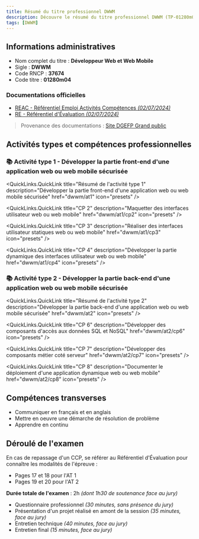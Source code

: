 ```yaml
---
title: Résumé du titre professionnel DWWM
description: Découvre le résumé du titre professionnel DWWM (TP-01280m04), qui te permettra de te préparer au mieux à l'examen !
tags: [DWWM]
---
```



## Informations administratives

- Nom complet du titre : **Développeur Web et Web Mobile**
- Sigle : **DWWM**
- Code RNCP : **37674**
- Code titre : **01280m04**

### Documentations officielles

- [REAC - Référentiel Emploi Activités Compétences _(02/07/2024)_](/downloads/dwwm/REAC_DWWM_V04_02072024.pdf)
- [RE - Référentiel d'Évaluation _(02/07/2024)_](/downloads/dwwm/REV2_DWWM_V04_02072024.pdf)

> Provenance des documentations : [Site DGEFP Grand public](https://www.banque.di.afpa.fr/EspaceEmployeursCandidatsActeurs/titre-professionnel/01280m04)

## Activités types et compétences professionnelles

### 📚 Activité type 1 - Développer la partie front-end d'une application web ou web mobile sécurisée

<QuickLinks.QuickLink
  title="Résumé de l'activité type 1"
  description="Développer la partie front-end d'une application web ou web mobile sécurisée"
  href="dwwm/at1"
  icon="presets"
/>

<QuickLinks>
  <QuickLinks.QuickLink
    title="CP 1"
    description="Installer et configurer son environnement de travail en fonction du projet web ou web mobile"
    href="dwwm/at1/cp1"
    icon="presets"
  />

  <QuickLinks.QuickLink
    title="CP 2"
    description="Maquetter des interfaces utilisateur web ou web mobile"
    href="dwwm/at1/cp2"
    icon="presets"
  />

  <QuickLinks.QuickLink
    title="CP 3"
    description="Réaliser des interfaces utilisateur statiques web ou web mobile"
    href="dwwm/at1/cp3"
    icon="presets"
  />

  <QuickLinks.QuickLink
    title="CP 4"
    description="Développer la partie dynamique des interfaces utilisateur web ou web mobile"
    href="dwwm/at1/cp4"
    icon="presets"
  />
</QuickLinks>

### 📚 Activité type 2 - Développer la partie back-end d'une application web ou web mobile sécurisée

<QuickLinks.QuickLink
  title="Résumé de l'activité type 2"
  description="Développer la partie back-end d'une application web ou web mobile sécurisée"
  href="dwwm/at2"
  icon="presets"
/>

<QuickLinks>
  <QuickLinks.QuickLink
    title="CP 5"
    description="Mettre en place une base de données relationnelle"
    href="dwwm/at2/cp5"
    icon="presets"
  />

  <QuickLinks.QuickLink
    title="CP 6"
    description="Développer des composants d'accès aux données SQL et NoSQL"
    href="dwwm/at2/cp6"
    icon="presets"
  />

  <QuickLinks.QuickLink
    title="CP 7"
    description="Développer des composants métier coté serveur"
    href="dwwm/at2/cp7"
    icon="presets"
  />

  <QuickLinks.QuickLink
    title="CP 8"
    description="Documenter le déploiement d'une application dynamique web ou web mobile"
    href="dwwm/at2/cp8"
    icon="presets"
  />
</QuickLinks>

## Compétences transverses

- Communiquer en français et en anglais
- Mettre en oeuvre une démarche de résolution de problème
- Apprendre en continu

## Déroulé de l'examen

<Callout type="note" title="Déroulé relatif au passage de l'épreuve dans sa globalité">
  En cas de repassage d'un CCP, se référer au Référentiel d'Évaluation pour connaître les modalités de l'épreuve :

  - Pages 17 et 18 pour l'AT 1
  - Pages 19 et 20 pour l'AT 2
</Callout>

**Durée totale de l'examen** : 2h _(dont 1h30 de soutenance face au jury)_

- Questionnaire professionnel _(30 minutes, sans présence du jury)_
- Présentation d'un projet réalisé en amont de la session _(35 minutes, face au jury)_
- Entretien technique _(40 minutes, face au jury)_
- Entretien final _(15 minutes, face au jury)_
